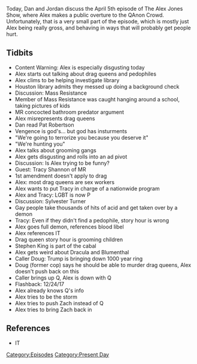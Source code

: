 {{DEFAULTSORT:
    #_EPISODE_0282:April 5, 2019
}}{{Episode
    | title           = April 5, 2019
    | caption         = [https://knowledgefight.libsyn.com/knowledge-fight-april-5-2019 Listen to this episode on Libsyn]
    | episodeNumber   = 282
    | length          = 01:49:12
    | airDate         = April 10, 2019
    | coverageDate    = April 5, 2019
    | episodeType     = [[:Category:Present Day|Present Day]]
    | appearance      = [[Pat Robertson]], [[Tracy Shannon]], [[Sylvester Turner]], [[Stephen King]], [[Senator Richard Blumenthal]], [[Caller Doug]], [[Zack from Space Command]]
    | previousEpisode = [[281: April 4, 2019]]
    | nextEpisode     = [[283: January 4-6, 2013]]
}}

{{Stub}}

Today, Dan and Jordan discuss the April 5th episode of The Alex Jones Show, where Alex makes a public overture to the QAnon Crowd. Unfortunately, that is a very small part of the episode, which is mostly just Alex being really gross, and behaving in ways that will probably get people hurt.

==Tidbits==

*Content Warning: Alex is especially disgusting today
*Alex starts out talking about drag queens and pedophiles
*Alex clims to be helping investigate library
*Houston library admits they messed up doing a background check
*Discussion: Mass Resistance
*Member of Mass Resistance was caught hanging around a school, taking pictures of kids
*MR concocted bathroom predator argument
*Alex misrepresents drag queens
*Dan read Pat Robertson
*Vengence is god's... but god has insturments
*"We're going to terrorize you because you deserve it"
*"We're hunting you"
*Alex talks about grooming gangs
*Alex gets disgusting and rolls into an ad pivot
*Discussion: Is Alex trying to be funny?
*Guest: Tracy Shannon of MR
*1st amendment doesn't apply to drag
*Alex: most drag queens are sex workers
*Alex wants to put Tracy in charge of a nationwide program
*Alex and Tracy: LGBT is now P
*Discussion: Sylvester Turner
*Gay people take thousands of hits of acid and get taken over by a demon
*Tracy: Even if they didn't find a pedophile, story hour is wrong
*Alex goes full demon, references blood libel
*Alex references IT
*Drag queen story hour is grooming children
*Stephen King is part of the cabal
*Alex gets weird about Dracula and Blumenthal
*Caller Doug: Trump is bringing down 1000 year ring
*Doug (former cop) says he should be able to murder drag queens, Alex doesn't push back on this
*Caller brings up Q, Alex is down with Q
*Flashback: 12/24/17
*Alex already knows Q's info
*Alex tries to be the storm
*Alex tries to push Zach instead of Q
*Alex tries to bring Zach back in

==References==

*IT

[[Category:Episodes]]
[[Category:Present Day]]
